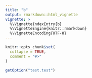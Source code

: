 ```yaml
---
title: "b"
output: rmarkdown::html_vignette
vignette: >
  %\VignetteIndexEntry{b}
  %\VignetteEngine{knitr::rmarkdown}
  %\VignetteEncoding{UTF-8}
---
```


```r
knitr::opts_chunk$set(
  collapse = TRUE,
  comment = "#>"
)
```

```r
getOption("test.test")
```
